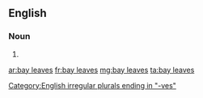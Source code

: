 ==English==

===Noun===
{{head|en|plural|head=[[bay]] [[leaf|leaves]]}}

# {{plural of|bay leaf|lang=en}}

[[Category:English irregular plurals ending in "-ves"]]

[[ar:bay leaves]]
[[fr:bay leaves]]
[[mg:bay leaves]]
[[ta:bay leaves]]